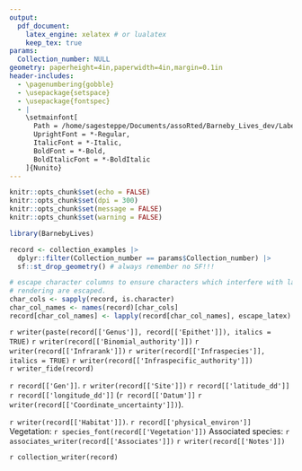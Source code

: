 ```yaml
---
output: 
  pdf_document:
    latex_engine: xelatex # or lualatex
    keep_tex: true
params:
  Collection_number: NULL
geometry: paperheight=4in,paperwidth=4in,margin=0.1in
header-includes:
  - \pagenumbering{gobble}
  - \usepackage{setspace}
  - \usepackage{fontspec}
  - |
    \setmainfont[
      Path = /home/sagesteppe/Documents/assoRted/Barneby_Lives_dev/LabelStyles/Nunito/static/,
      UprightFont = *-Regular,
      ItalicFont = *-Italic,
      BoldFont = *-Bold,
      BoldItalicFont = *-BoldItalic
    ]{Nunito}
---
```


```r
knitr::opts_chunk$set(echo = FALSE)
knitr::opts_chunk$set(dpi = 300) 
knitr::opts_chunk$set(message = FALSE)
knitr::opts_chunk$set(warning = FALSE)
```

```r
library(BarnebyLives)

record <- collection_examples |>
  dplyr::filter(Collection_number == params$Collection_number) |>  
  sf::st_drop_geometry() # always remember no SF!!!

# escape character columns to ensure characters which interfere with latex
# rendering are escaped. 
char_cols <- sapply(record, is.character)
char_col_names <- names(record)[char_cols]
record[char_col_names] <- lapply(record[char_col_names], escape_latex)
```

\begin{center}
\textbf{\Large `r writer(record[['Project_name']])`}
\end{center}
\begin{flushright}
\uppercase{`r record[['Family']]`}
\end{flushright}
\begingroup
\large
`r writer(paste(record[['Genus']], record[['Epithet']]), italics = TRUE)` `r writer(record[['Binomial_authority']])` `r writer(record[['Infrarank']])` `r writer(record[['Infraspecies']], italics = TRUE)` `r writer(record[['Infraspecific_authority']])`  
`r writer_fide(record)`
\normalsize
\endgroup

\vspace*{\fill}
\begingroup
`r record[['Gen']]`. `r writer(record[['Site']])` `r record[['latitude_dd']]` `r record[['longitude_dd']]` (`r record[['Datum']]` `r writer(record[['Coordinate_uncertainty']])`).

`r writer(record[['Habitat']])`. `r record[['physical_environ']]`  
Vegetation: `r species_font(record[['Vegetation']])`
Associated species: `r associates_writer(record[['Associates']])`
`r writer(record[['Notes']])`  
\endgroup
 
\vspace*{\fill}
\begingroup
`r collection_writer(record)`
\endgroup

